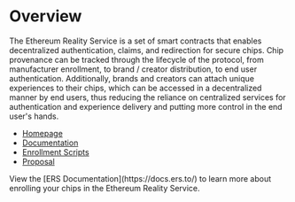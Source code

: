 
# Overview

The Ethereum Reality Service is a set of smart contracts that enables decentralized authentication, claims, and redirection for secure chips. Chip provenance can be tracked through the lifecycle of the protocol, from manufacturer enrollment, to brand / creator distribution, to end user authentication. Additionally, brands and creators can attach unique experiences to their chips, which can be accessed in a decentralized manner by end users, thus reducing the reliance on centralized services for authentication and experience delivery and putting more control in the end user's hands.

- [Homepage](https://ers.to/)
- [Documentation](https://docs.ers.to/)
- [Enrollment Scripts](https://github.com/arx-research/ers-scripts)
- [Proposal](https://ethereum-magicians.org/t/a-proposal-for-the-ethereum-reality-service/9694)

<Callout type="info">
View the [ERS Documentation](https://docs.ers.to/) to learn more about enrolling your chips in the Ethereum Reality Service.
</Callout>